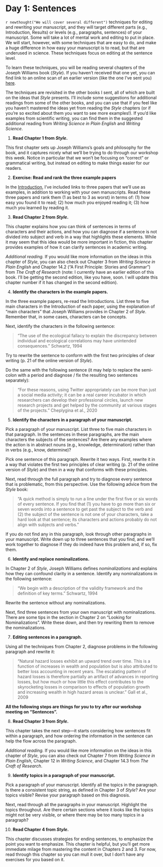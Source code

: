 # Day 1: Sentences 

`r newthought("We will cover several different")` techniques for editing and rewriting
your manuscript, and they will target different parts (e.g., Introduction, Results) or 
levels (e.g., paragraphs, sentences) of your manuscript. Some will take a lot of mental 
work and editing to put in place. We will start, however, with some techniques that
are easy to do, and make a huge difference in how easy your manuscript is to read, but
that are underused in science. These techniques focus on editing at the sentence level.

To learn these techniques, you will be reading several chapters of the Joseph
Williams book (*Style*). If you haven't received that one yet, you can find link
to an online scan of an earlier version (like the one I've sent you)
[here](https://sites.duke.edu/niou/files/2014/07/WilliamsJosephM1990StyleTowardClarityandGrace.pdf).

The techniques are revisited in the other books I sent, all of which are built on 
the ideas that *Style* presents. I'll include some suggestions for additional readings 
from some of the other books, and you can use that if you feel like you haven't mastered
the ideas yet from reading the *Style* chapters (or if you're so excited about them you 
want to see more examples!). If you'd like examples from scientific writing, you can find 
them in the suggested additional reading from *Writing Science in Plain English* and 
*Writing Science*. 

1. **Read Chapter 1 from *Style*.** 

This first chapter sets up Joseph Williams's goals and philosophy for the book,
and it captures nicely what we'll be trying to do through our workshop this
week. Notice in particular that we won't be focusing on "correct" or grammatical
writing, but instead on editing to make things easier for our readers.

2. **Exercise: Read and rank the three example papers**

In the
[Introduction](https://geanders.github.io/writing_workshop/1-1-readings-for-the-workshop.html#readings-for-the-workshop),
I've included links to three papers that we'll use as examples, in addition to
working with your own manuscripts. Read these three papers and rank them (1 as
best to 3 as worst) in terms of: (1) how easy you found it to read; (2) how much
you enjoyed reading it; (3) how much you learned by reading it.

3. **Read Chapter 2 from *Style*.**

This chapter explains how you can think of sentences in terms of characters and 
their actions, and how you can diagnose if a sentence is not divided into 
subject and verb in a way that highlights these elements. While it may seem that
this idea would be more important in fiction, this chapter provides examples of how
it can clarify sentences in academic writing.

*Additional reading.* If you would like more information on the ideas in this
chapter of *Style*, you can also check out Chapter 3 from *Writing Science in Plain English*
and Chapter 14.2 ("A First Principle: Stories and Grammar") from *The Craft of Research* 
(note: I currently have an earlier edition of this book. I'll be getting the second edition, 
like you have, soon. I will update this chapter number if it has changed in the second 
edition).

4. **Identify the characters in the example papers.**

In the three example papers, re-read the Introductions. List three to five main 
characters in the Introduction of each paper, using the explanation of "main characters"
that Joseph Williams provides in Chapter 2 of *Style*. Remember that, in some cases, 
characters can be concepts. 

Next, identify the characters in the following sentence:

> "The use of the ecological fallacy to explain the discrepancy between
individual and ecological correlations may have unintended consequences."
Schwartz, 1994

Try to rewrite the sentence to conform with the first two principles of clear
writing (p. 21 of the online version of *Style*).

Do the same with the following sentence (it may help to replace the semi-colon
with a period and diagnose / fix the resulting two sentences separately): 

> "For these reasons, using Twitter appropriately can be more than just a social
media activity; it can be a real career incubator in which researchers can
develop their professional circles, launch new research projects and get helped
by the community at various stages of the projects." Cheplygina et al., 2020

5. **Identify the characters in a paragraph of your manuscript.**

Pick a paragraph of your manuscript. List three to five main characters in that paragraph.
In the sentences in these paragraphs, are the main characters the subjects of the 
sentences? Are there any examples where the action is in abstract nouns (e.g., knowledge, 
determination) rather than in verbs (e.g., know, determine)?

Pick one sentence of this paragraph. Rewrite it two ways. First, rewrite it in a way that
violates the first two principles of clear writing (p. 21 of the online version of *Style*)
and then in a way that conforms with these principles. 

Next, read through the full paragraph and try to diagnose every sentence that is
problematic, from this perspective. Use the following advice from the *Style*
book:


> "A quick method is simply to run a line under the first five or six words of
every sentence. If you find that (1) you have to go more than six or seven words
into a sentence to get past the subject to the verb and (2) the subject of the
sentence is not one of your characters, take a hard look at that sentence; its
characters and actions probably do not align with subjects and verbs."

If you do not find any in this paragraph, look through other paragraphs in your 
manuscript. Write down up to three sentences that you find, and we'll work together
to diagnose if they do indeed have this problem and, if so, fix them.

6. **Identify and replace nominalizations.**

In Chapter 2 of *Style*, Joseph Williams defines *nominalizations* and explains how 
they can confound clarity in a sentence. Identify any nominalizations in the following
sentence: 

> "We begin with a description of the validity framework and the definition of
key terms." Schwartz, 1994

Rewrite the sentence without any nominalizations. 

Next, find three sentences from your own manuscript with nominalizations. There
are some tips in the section in Chapter 2 on "Looking for Nominalizations".
Write these down, and then try rewriting them to remove the nominalizations.

7. **Editing sentences in a paragraph.**

Using all the techniques from Chapter 2, diagnose problems in the following 
paragraph and rewrite it: 

> "Natural hazard losses exhibit an upward trend over time. This is a function
of increases in wealth and population but is also attributed to better loss
accounting in recent years. The escalating pattern of hazard losses is therefore
partially an artifact of advances in reporting losses, but how much or how
little this effect contributes to the skyrocketing losses in comparison to
effects of population growth and increasing wealth in high hazard areas is
unclear." Gall et al., 2009

**All the following steps are things for you to try after our workshop 
meeting on "Sentences".**

8. **Read Chapter 3 from *Style*.**

This chapter takes the next step---it starts considering how sentences fit 
within a paragraph, and how ordering the information in the sentence can 
help the flow across the paragraph. 

*Additional reading.* If you would like more information on the ideas in this
chapter of *Style*, you can also check out Chapter 7 from *Writing Science in 
Plain English*, Chapter 12 in *Writing Science*, and Chapter 14.3 from 
*The Craft of Research*.

9. **Identify topics in a paragraph of your manuscript.**

Pick a paragraph of your manuscript. Identify all the topics in the paragraph. 
Is there a consistent topic string, as defined in Chapter 3 of *Style*? 
Are your topics visible? Revise your paragraph based on this diagnosis.

Next, read through all the paragraphs in your manuscript. Highlight the topics
throughout. Are there certain sections where it looks like the topics might not
be very visible, or where there may be too many topics in a paragraph?

10. **Read Chapter 4 from *Style*.**

This chapter discusses strategies for ending sentences, to emphasize the point
you want to emphasize. This chapter is helpful, but you'll get more immediate
milage from mastering the content in Chapters 2 and 3. For now, read through
this chapter so you can mull it over, but I don't have any exercises for you
based on it.

